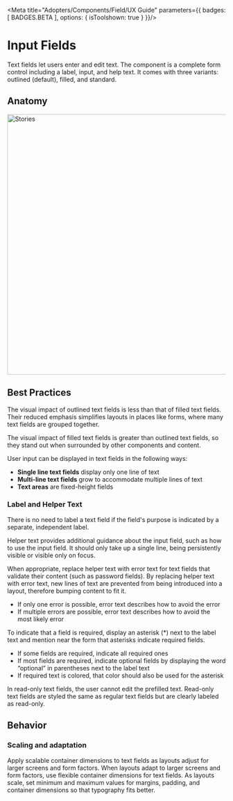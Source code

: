 
<Meta title="Adopters/Components/Field/UX Guide" parameters={{ badges: [ BADGES.BETA ], options: { isToolshown: true } }}/>

# Input Fields
Text fields let users enter and edit text. The component is a complete form control including a label, input, and help text. It comes with three variants: outlined (default), filled, and standard.

## Anatomy

<img src={InputAnatomy} alt="Stories" width="600"/>



## Best Practices

The visual impact of outlined text fields is less than that of filled text fields. Their reduced emphasis simplifies layouts in places like forms, where many text fields are grouped together.

The visual impact of filled text fields is greater than outlined text fields, so they stand out when surrounded by other components and content.

User input can be displayed in text fields in the following ways:

- **Single line text fields** display only one line of text
- **Multi-line text fields** grow to accommodate multiple lines of text
- **Text areas** are fixed-height fields

### **Label and Helper Text**

There is no need to label a text field if the field's purpose is indicated by a separate, independent label.

Helper text provides additional guidance about the input field, such as how to use the input field. It should only take up a single line, being persistently visible or visible only on focus.

When appropriate, replace helper text with error text for text fields that validate their content (such as password fields). By replacing helper text with error text, new lines of text are prevented from being introduced into a layout, therefore bumping content to fit it.

- If only one error is possible, error text describes how to avoid the error
- If multiple errors are possible, error text describes how to avoid the most likely error

To indicate that a field is required, display an asterisk (*) next to the label text and mention near the form that asterisks indicate required fields.

- If some fields are required, indicate all required ones
- If most fields are required, indicate optional fields by displaying the word “optional” in parentheses next to the label text
- If required text is colored, that color should also be used for the asterisk

In read-only text fields, the user cannot edit the prefilled text. Read-only text fields are styled the same as regular text fields but are clearly labeled as read-only.

## Behavior

### Scaling and adaptation

Apply scalable container dimensions to text fields as layouts adjust for larger screens and form factors. When layouts adapt to larger screens and form factors, use flexible container dimensions for text fields. As layouts scale, set minimum and maximum values for margins, padding, and container dimensions so that typography fits better.